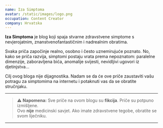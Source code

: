 ```yaml
---
name: Iza Simptoma
avatar: /static/images/logo.png
occupation: Content Creator
company: Hrvatska
---
```



**Iza Simptoma** je blog koji spaja stvarne zdravstvene simptome s nevjerojatnim, znanstvenofantastičnim i nadrealnim obratima.

Svaka priča započinje realno, osobno i često uznemirujuće poznato. No, kako se priča razvija, simptomi postaju vrata prema nepoznatom: paralelne dimenzije, zaboravljena bića, anomalije svijesti, nevidljivi ugovori iz djetinjstva...

Cilj ovog bloga nije dijagnostika. Nadam se da će ove priče zaustaviti vašu potragu za simptomima na internetu i potaknuti vas da se obratite stručnjaku.

---

> ⚠️ **Napomena:** Sve priče na ovom blogu su **fikcija**. Priče su potpuno izmišljene.  
> Ovo **nije** medicinski savjet. Ako imate zdravstvene tegobe, obratite se svom liječniku.

---